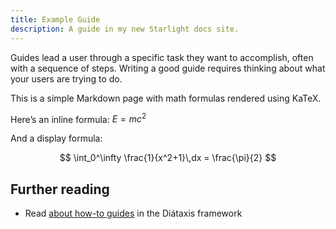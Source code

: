 ```yaml
---
title: Example Guide
description: A guide in my new Starlight docs site.
---
```



Guides lead a user through a specific task they want to accomplish, often with a sequence of steps.
Writing a good guide requires thinking about what your users are trying to do.

This is a simple Markdown page with math formulas rendered using KaTeX.

Here’s an inline formula: $E = mc^2$

And a display formula:

$$
\int_0^\infty \frac{1}{x^2+1}\,dx = \frac{\pi}{2}
$$

## Further reading

- Read [about how-to guides](https://diataxis.fr/how-to-guides/) in the Diátaxis framework

